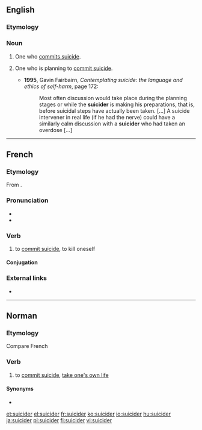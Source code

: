 ==English==

===Etymology===
{{suffix|suicide|er|lang=en}}

===Noun===
{{en-noun}}

# {{label|en|nonstandard}} One who [[commit suicide|commits suicide]].
# {{label|en|medicine|social work}} One who is planning to [[commit suicide]].
#* '''1995''', Gavin Fairbairn, ''Contemplating suicide: the language and ethics of self-harm'', page 172:
#*: Most often discussion would take place during the planning stages or while the '''suicider''' is making his preparations, that is, before suicidal steps have actually been taken. [...] A suicide intervener in real life (if he had the nerve) could have a similarly calm discussion with a '''suicider''' who had taken an overdose [...]

{{catlangcode|en|Suicide}}

----

==French==

===Etymology===
From {{suffix|suicide|er|lang=fr}}.

===Pronunciation===
* {{audio|Fr-suicider.ogg|Audio|lang=fr}}
* {{IPA|/sɥi.si.de/|lang=fr}}

===Verb===
{{fr-verb|type=pronominal}}

# {{label|fr|pronominal}} to [[commit suicide]], to kill oneself

====Conjugation====
{{fr-conj-er-refl-cons|suicid}}

===External links===
* {{R:TLFi}}

----

==Norman==

===Etymology===
{{rfe|lang=nrf}}
Compare French {{m|fr|suicider|se suicider}}

===Verb===
{{nrf-verb}}

# {{lb|nrf|Jersey|reflexive|sé suicider}} to [[commit suicide]], [[take one's own life]]

====Synonyms====
* {{l|nrf|mêfaithe|s'mêfaithe}}

{{catlangcode|nrf|Death}}

[[et:suicider]]
[[el:suicider]]
[[fr:suicider]]
[[ko:suicider]]
[[io:suicider]]
[[hu:suicider]]
[[ja:suicider]]
[[pl:suicider]]
[[fi:suicider]]
[[vi:suicider]]